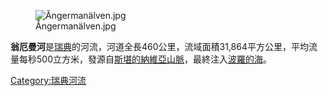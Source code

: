 [[Image:Ångermanälven.jpg|right]]

'''翁厄曼河'''是[[瑞典|瑞典]]的河流，河道全長460公里，流域面積31,864平方公里，平均流量每秒500立方米，發源自[[斯堪的納維亞山脈|斯堪的納維亞山脈]]，最終注入[[波羅的海|波羅的海]]。
{{commons category|Ångermanälven}}

{{Authority control}}
{{Sweden-geo-stub}}
[[Category:瑞典河流|Category:瑞典河流]]